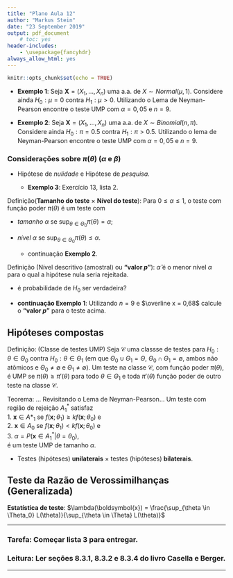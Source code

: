 ```yaml
---
title: "Plano Aula 12"
author: "Markus Stein"
date: "23 September 2019"
output: pdf_document
    # toc: yes
header-includes:
    - \usepackage{fancyhdr}
always_allow_html: yes
---
```

\addtolength{\headheight}{1.0cm} 
\pagestyle{fancyplain} 
\rhead{\includegraphics[height=1.5cm]{Logo-40-anos-estatistica.png}}
\lhead{\includegraphics[height=1.5cm]{logoIME60.jpg}}
\chead{UNIVERSIDADE FEDERAL DO RIO GRANDE DO SUL \\
INSTITUTO DE MATEMÁTICA E ESTATÍSTICA \\
DEPARTAMENTO DE ESTATÍSTICA \\
\vspace{0.3cm}
MAT02023 - INFERÊNCIA B - 2019/2
}
\renewcommand{\headrulewidth}{0pt} 


```r
knitr::opts_chunk$set(echo = TRUE)
```

<!-- ## *(...continuação)* Hipótese (nula) simples contra alternativa simples -->

<!-- ### Lema de Neyman-Pearson -->
<!-- * Note que o lema diz $A_1^* = \left\{\boldsymbol{x}; L_1(\boldsymbol{x}) \geq k L_0(\boldsymbol{x}) \right\}$, ou seja, $A_0^* = \left\{\boldsymbol{x}; L_1(\boldsymbol{x}) < k L_0(\boldsymbol{x}) \right\}$. -->

<!-- \vspace{0.5cm} -->


<!-- \vspace{0.5cm} -->

<!-- * **Exemplo 2**: Seja $\boldsymbol{X} = (X_1, \ldots, X_n)$ uma a.a. de $X \sim Binomial(10, \pi)$. Considere ainda $H_0: \pi = \pi_0$ contra $H_1: \pi = \pi_1 (\pi_1 > \pi_0)$. Utilizando o lema de Neyman-Pearson encontre $A_1$ do teste MP com $\alpha=0,05$ e $n=10$. -->

<!-- \vspace{0.5cm} -->

<!-- Obs.: Note que a função de $\theta$ abaixo contém toda a infomação acerca de um teste com região $A_1$ -->
<!-- $$ -->
<!-- P_\theta \left( \boldsymbol{X} \in A_1 \right)=\begin{cases} -->
<!-- 			\alpha(A_1), & \text{se $\theta = \theta_0$,} \\ -->
<!--       1-\beta(A_1), & \text{se $\theta = \theta_1$.} -->
<!-- 		 \end{cases} -->
<!-- $$ -->

<!-- ## Hipótese (nula) simples contra alternativa composta -->
<!-- "$H_0: \theta \in \Theta_0$, para $\Theta_0 = \{ \theta_0 \}$, contra $H_1: \theta \in \Theta_1$". -->

* **Exemplo 1**: Seja $\boldsymbol{X} = (X_1, \ldots, X_n)$ uma a.a. de $X \sim
Normal(\mu,1)$. Considere ainda $H_0: \mu = 0$ contra $H_1: \mu > 0$. Utilizando
o Lema de Neyman-Pearson encontre o teste UMP com $\alpha=0,05$ e $n=9$.

<!-- \vspace{0.5cm} -->

<!-- Definição (**Testes uniformemente mais poderosos** - UMP): Um teste com região crítica $A_1^*$  -->
<!-- (dada pelo Lema de Neyman-Pearson) para testar $H_0: \theta = \theta_0$ contra $H_0: \theta \in  -->
<!-- \Theta_1$ é dito ser UMP se ele é MP de nível $\alpha$ para testar $H_0: \theta = \theta_0$  -->
<!-- contra $H_0: \theta = \theta_1$ para todo $\theta_1 \in \Theta_1$.   -->

<!-- * "A região $A_1^*$ de um teste UMP não pode depender de um particular $\theta_1$ para qualquer $\theta_1 \in \Theta_1$". -->

<!-- \vspace{0.5cm} -->

<!-- * **continuação Exemplo 1**: Encontre o teste UMP testar $H_0: \mu = 0$ contra $H_0: \mu \neq 0$.   -->
* **Exemplo 2**: Seja $\boldsymbol{X} = (X_1, \ldots, X_n)$ uma a.a. de $X \sim Binomial(n, \pi)$.
Considere ainda $H_0: \pi = 0.5$ contra $H_1: \pi > 0.5$. Utilizando o lema de Neyman-Pearson
encontre o teste UMP com $\alpha=0,05$ e $n=9$.

<!-- \vspace{0.5cm} -->

<!-- Definição (**Função Poder**): A função poder de um teste com região de rejeição $A_1^*$ é dada por -->
<!-- $$\pi(\theta) = P_\theta(\boldsymbol{X} \in A_1). \hspace{3cm} \text{(* note que } \alpha = \pi(\theta_0) \text{)}$$ -->
<!-- * qual o formato ideal da função poder? -->

<!-- \vspace{0.5cm} -->

<!-- * **continuação Exemplo 1**:... $H_0: \mu = 0$ contra $H_1: \mu > 0$. -->



### Considerações sobre $\pi(\theta)$ ($\alpha$ e $\beta$)
* Hipótese de *nulidade* e Hipótese de *pesquisa*.

    + **Exemplo 3**: Exercício 13, lista 2.  


\vspace{0.5cm}

Definição(**Tamanho do teste** $\times$ **Nível do teste**): Para $0 \leq \alpha \leq 1$, o teste com função poder $\pi(\theta)$ é um teste com  

* *tamanho* $\alpha$ se $\sup_{\theta \in \Theta_0} \pi(\theta) = \alpha$;

* *nível* $\alpha$ se $\sup_{\theta \in \Theta_0} \pi(\theta) \leq \alpha$.   
    + continuação **Exemplo 2**.
    
\vspace{0.5cm}

Definição (Nível descritivo (amostral) ou **"valor $p$"**): $\hat \alpha$ é o menor nível $\alpha$ para o qual a hipótese nula seria rejeitada.  

* é probabilidade de $H_0$ ser verdadeira?

\vspace{0.5cm}

* **continuação Exemplo 1**: Utilizando $n=9$ e $\overline x = 0,68$ calcule o **"valor $p$"** para o teste acima.


## Hipóteses compostas
Definição: (Classe de testes UMP) Seja $\mathcal{C}$ uma classse de testes para $H_0: \theta \in \Theta_0$ contra $H_0: \theta \in \Theta_1$ (em que $\Theta_0 \cup \Theta_1 = \Theta$,  $\Theta_0 \cap \Theta_1 = \emptyset$, ambos não atômicos e $\Theta_0 \neq \emptyset$ e $\Theta_1 \neq \emptyset$). Um teste na classe $\mathcal{C}$, com função poder $\pi(\theta)$, é UMP se $\pi(\theta) \geq \pi'(\theta)$ para todo $\theta \in \Theta_1$ e toda $\pi'(\theta)$ função poder de outro teste na classe $\mathcal{C}$.

Teorema: ... Revisitando o Lema de Neyman-Pearson... Um teste com região de rejeição $A^*_1$ satisfaz   
1. $\boldsymbol{x} \in A*_1$ se $f(\boldsymbol{x}; \theta_1) \geq k f(\boldsymbol{x}; \theta_0)$ e  
2. $\boldsymbol{x} \in A_0$ se $f(\boldsymbol{x}; \theta_1) < k f(\boldsymbol{x}; \theta_0)$ e   
3. $\alpha = P(\boldsymbol{x} \in A^*_1 \vert \theta = \theta_0)$,  
é um teste UMP de tamanho $\alpha$.

\vspace{0.5cm}

* Testes (hipóteses) **unilaterais** $\times$ testes (hipóteses) **bilaterais**.

## Teste da Razão de Verossimilhanças (Generalizada)
**Estatística de teste**: $\lambda(\boldsymbol{x}) = \frac{\sup_{\theta \in \Theta_0} L(\theta)}{\sup_{\theta \in \Theta} L(\theta)}$
\vspace{0.5cm}

<!-- * **continuação Exemplo 1**: Encontre o teste UMP testar $H_0: \mu = 0$ contra $H_1: \mu \neq 0$. Qual o espaço paramétrico? Encontre um teste UMP de nível $alpha$. -->

<!-- * **continuação Exemplo 1**: Encontre o teste UMP testar $H_0: \mu \geq 0$ contra $H_0: \mu > 0$. $\mu$ e $\sigma^2$ desconhecidos. Qual o espaço paramétrico? Encontre um teste UMP de nível $alpha$. -->

\vspace{0.5cm}


<!-- relação entre intervalos de confiança e teste de hipóteses -->
<!-- ### Razão de verossimilhanças monótona -->
<!-- * família exponencial -->

<!-- ### Testes não viesados -->

<!-- Teste de Wald -->
<!-- Lista 3 marcia tem exercicio weibull com parametro de incomodo e verossimilhanca perfilada -->

<!-- \vspace{1cm} -->

***
### Tarefa: Começar lista 3 para entregar.

### Leitura: Ler seções 8.3.1, 8.3.2 e 8.3.4 do livro Casella e Berger. 
<!-- Seção "The simple test of significance" Capítulo 3 do livro "Statistical Methods and Scientific Inference" do Fisher. -->
***

<!-- semana que vem... fazer funcao poder binomial hipoteses compostas... uniforme...  -->
<!-- **Atividade (possivelmente valendo ponto extra para prova 1)**:   -->
<!-- Com os modelos $Binomial(10, \pi)$, $Poisson(\lambda)$, $Exponencial(\alpha)$,  -->
<!-- $Normal(\mu, 2)$ e $Uniforme(0, \theta)$:   -->
<!-- 1. encontre um exemplo prático e formule um teste UMP adequado (hipótese de  -->
<!-- nulidade *versus* hipótese de pesquisa, nível do teste, tamanho do teste,  -->
<!-- amostra e valor *p*);   -->
<!-- 2. Fale sobre as consequências da decisão (conclusão do problema);   -->
<!-- 3. Calcule  e interprete um intervalo de confiança (IC) para o parâmetro de interesse;  -->
<!-- 4. Plote a funçao poder $\pi(\theta)$;   -->
<!-- 5. Mostre o significado da frase "a funçao poder tem o mesmo papel do EQM,  -->
<!-- no contexto de estimação, pois são usadas para avaliar e comparar dois testes";    -->
<!-- 6. Fale sobre o efeito na função poder quando mudamos $\alpha$ ou se aumentamos $n$.  -->




<!-- Plotar a região $A_1$ usando a razão de verossimilhanças e usando uma estatística suficiente -->
<!-- procurar shiny app or ggplot to explain... -->
<!-- fazer plot interativo mostrando relacao entre região $A_1 = \left\{ L_1 / L_0 > k \right\}$, $K \geq 0$, e sua equivalente $A'_1 = \left\{ a < S(\boldsymbol X) < b\right\}$, para constantes $a$ e $b$  -->

<!-- - writing design -->
<!-- - EM algorithm - git project and rmd; -->
<!-- - SES -->
<!-- - InfB -->
<!--   - marcar sala -->